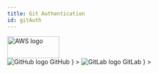 ```yaml
---
title: Git Authentication
id: gitAuth
---
```





<div
  style={{
    display: "flex",
    justifyContent: "flex-end",
    alignItems: "center",
  }}
>
  <div>
    <img src={config.AWS_LOGO_URL} height="50" width="120" alt="AWS logo" />
  </div>
</div>

<Tabs groupId="git_provider" defaultValue="github" queryString>
    <TabItem
      attributes={{className: styles.github}}
      value="github"
      label={
        <div className="git-tab">
          <img src="https://assets.kubefirst.com/console/github.svg" alt="GitHub logo" />
          <span>GitHub</span>
        </div>
      }
    >
      <GitHubTokens />
    </TabItem>
    <TabItem
      value="gitlab"
      attributes={{className: styles.gitlab}}
      label={
        <div className="git-tab">
          <img src="https://assets.kubefirst.com/console/gitlab.svg" alt="GitLab logo" />
          <span>GitLab</span>
        </div>
      }
    >
      <GitLabTokens name="GitHub" />
    </TabItem>
</Tabs>

